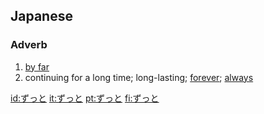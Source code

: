 ==Japanese==
===Adverb===
{{ja-pos|h|adverb|rom=zutto|hidx=すっと'}}

# [[by far]]
# continuing for a long time; long-lasting; [[forever]]; [[always]]

[[id:ずっと]]
[[it:ずっと]]
[[pt:ずっと]]
[[fi:ずっと]]